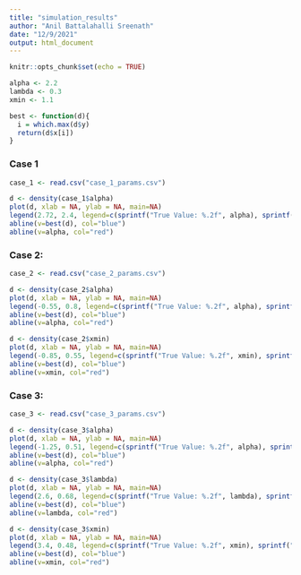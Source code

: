 ```yaml
---
title: "simulation_results"
author: "Anil Battalahalli Sreenath"
date: "12/9/2021"
output: html_document
---
```


```r
knitr::opts_chunk$set(echo = TRUE)
```

```r
alpha <- 2.2
lambda <- 0.3
xmin <- 1.1
```

```r
best <- function(d){
  i = which.max(d$y)
  return(d$x[i])
}
```

### Case 1

```r
case_1 <- read.csv("case_1_params.csv")
```

```r
d <- density(case_1$alpha)
plot(d, xlab = NA, ylab = NA, main=NA)
legend(2.72, 2.4, legend=c(sprintf("True Value: %.2f", alpha), sprintf("Estimated: %.2f", best(d))), lty=c(1,1), col=c("red", "blue"), cex=0.8, bg='#ceedf0')
abline(v=best(d), col="blue")
abline(v=alpha, col="red")
```


### Case 2:

```r
case_2 <- read.csv("case_2_params.csv")
```

```r
d <- density(case_2$alpha)
plot(d, xlab = NA, ylab = NA, main=NA)
legend(-0.55, 0.8, legend=c(sprintf("True Value: %.2f", alpha), sprintf("Estimated: %.2f", best(d))), lty=c(1,1), col=c("red", "blue"), cex=0.8, bg='#ceedf0')
abline(v=best(d), col="blue")
abline(v=alpha, col="red")
```

```r
d <- density(case_2$xmin)
plot(d, xlab = NA, ylab = NA, main=NA)
legend(-0.85, 0.55, legend=c(sprintf("True Value: %.2f", xmin), sprintf("Estimated: %.2f", best(d))), lty=c(1,1), col=c("red", "blue"), cex=0.8, bg='#ceedf0')
abline(v=best(d), col="blue")
abline(v=xmin, col="red")
```


### Case 3:

```r
case_3 <- read.csv("case_3_params.csv")
```


```r
d <- density(case_3$alpha)
plot(d, xlab = NA, ylab = NA, main=NA)
legend(-1.25, 0.51, legend=c(sprintf("True Value: %.2f", alpha), sprintf("Estimated: %.2f", best(d))), lty=c(1,1), col=c("red", "blue"), cex=0.8, bg='#ceedf0')
abline(v=best(d), col="blue")
abline(v=alpha, col="red")
```

```r
d <- density(case_3$lambda)
plot(d, xlab = NA, ylab = NA, main=NA)
legend(2.6, 0.68, legend=c(sprintf("True Value: %.2f", lambda), sprintf("Estimated: %.2f", best(d))), lty=c(1,1), col=c("red", "blue"), cex=0.8, bg='#ceedf0')
abline(v=best(d), col="blue")
abline(v=lambda, col="red")
```


```r
d <- density(case_3$xmin)
plot(d, xlab = NA, ylab = NA, main=NA)
legend(3.4, 0.48, legend=c(sprintf("True Value: %.2f", xmin), sprintf("Estimated: %.2f", best(d))), lty=c(1,1), col=c("red", "blue"), cex=0.8, bg='#ceedf0')
abline(v=best(d), col="blue")
abline(v=xmin, col="red")
```
